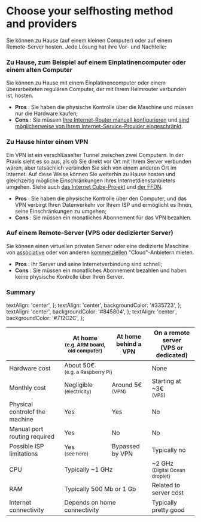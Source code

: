
# Choose your selfhosting method and providers

Sie können zu Hause (auf einem kleinen Computer) oder auf einem Remote-Server hosten. Jede Lösung hat ihre Vor- und Nachteile:

### Zu Hause, zum Beispiel auf einem Einplatinencomputer oder einem alten Computer

Sie können zu Hause mit einem Einplatinencomputer oder einem überarbeiteten regulären Computer, der mit Ihrem Heimrouter verbunden ist, hosten.

- **Pros**  : Sie haben die physische Kontrolle über die Maschine und müssen nur die Hardware kaufen;
- **Cons**  : Sie müssen [Ihre Internet-Router manuell konfigurieren](/install/post_install/isp_box_config) und [sind möglicherweise von Ihrem Internet-Service-Provider eingeschränkt](/install/providers/isp/).

### Zu Hause hinter einem VPN

Ein VPN ist ein verschlüsselter Tunnel zwischen zwei Computern. In der Praxis sieht es so aus, als ob Sie direkt vor Ort mit Ihrem Server verbunden wären, aber tatsächlich verbinden Sie sich von einem anderen Ort im Internet. Auf diese Weise können Sie weiterhin zu Hause hosten und gleichzeitig mögliche Einschränkungen Ihres Internetdienstanbieters umgehen. Siehe auch [das Internet Cube-Projekt](https://internetcu.be/) und [der FFDN](https://www.ffdn.org/).

- **Pros** : Sie haben die physische Kontrolle über den Computer, und das VPN verbirgt Ihren Datenverkehr vor Ihrem ISP und ermöglicht es Ihnen, seine Einschränkungen zu umgehen;
- **Cons** : Sie müssen ein monatliches Abonnement für das VPN bezahlen.

### Auf einem Remote-Server (VPS oder dedizierter Server)

Sie können einen virtuellen privaten Server oder eine dedizierte Maschine von [associative](https://db.ffdn.org/) oder von anderen [kommerziellen](/providers/servers) "Cloud"-Anbietern mieten.

- **Pros** : Ihr Server und seine Internetverbindung sind schnell;
- **Cons** : Sie müssen ein monatliches Abonnement bezahlen und haben keine physische Kontrolle über Ihren Server.

### Summary

  textAlign: 'center',
};
  textAlign: 'center',
  backgroundColor: '#335723',
};
  textAlign: 'center',
  backgroundColor: '#845804',
};
  textAlign: 'center',
  backgroundColor: '#712C2C',
};

<table>
  <thead>
    <tr>
      <th></th>
      <th style={styleNone}>At home<br/><small>(e.g. ARM board, old computer)</small></th>
      <th style={styleNone}>At home<br/>behind a VPN</th>
      <th style={styleNone}>On a remote server<br/>(VPS or dedicated)</th>
    </tr>
  </thead>
  <tbody>
    <tr>
      <td style={styleNone}>Hardware cost</td>
      <td style={styleMeh} colspan="2">About 50€<br/><small>(e.g. a Raspberry Pi)</small></td>
      <td style={styleGood}>None</td>
    </tr>
    <tr>
      <td style={styleNone}>Monthly cost</td>
      <td style={styleGood}>Negligible<br/><small>(electricity)</small></td>
      <td style={styleMeh}>Around 5€<br/><small>(VPN)</small></td>
      <td style={styleMeh}>Starting at ~3€<br/><small>(VPS)</small></td>
    </tr>
    <tr>
      <td style={styleNone}>Physical controlof the machine</td>
      <td style={styleGood}>Yes</td>
      <td style={styleGood}>Yes</td>
      <td style={styleDanger}>No</td>
    </tr>
    <tr>
      <td style={styleNone}>Manual port routing required</td>
      <td style={styleMeh}>Yes</td>
      <td style={styleGood}>No</td>
      <td style={styleGood}>No</td>
    </tr>
    <tr>
      <td style={styleNone}>Possible ISP limitations</td>
      <td style={styleDanger}>Yes<br/><small>(see <Link to="./providers/isps">here</Link>)</small></td>
      <td style={styleGood}>Bypassed by VPN</td>
      <td style={styleGood}>Typically no</td>
    </tr>
    <tr>
      <td style={styleNone}>CPU</td>
      <td style={styleMeh} colspan="2">Typically ~1 GHz</td>
      <td style={styleGood}>~2 GHz<br/><small>(Digital Ocean droplet)</small></td>
    </tr>
    <tr>
      <td style={styleNone}>RAM</td>
      <td style={styleMeh} colspan="2">Typically 500 Mb or 1 Gb</td>
      <td style={styleMeh}>Related to server cost</td>
    </tr>
    <tr>
      <td style={styleNone}>Internet connectivity</td>
      <td style={styleMeh} colspan="2">Depends on home connectivity</td>
      <td style={styleGood}>Typically pretty good</td>
    </tr>
  </tbody>
</table>
